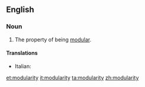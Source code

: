 ==English==
{{wikipedia}}
===Noun===
{{en-noun|-}}

# The property of being [[modular]].

====Translations====
{{trans-top|property of being modular}}
* Italian: {{t-|it|modularità|f}}
{{trans-mid}}
{{trans-bottom}}

[[et:modularity]]
[[it:modularity]]
[[ta:modularity]]
[[zh:modularity]]